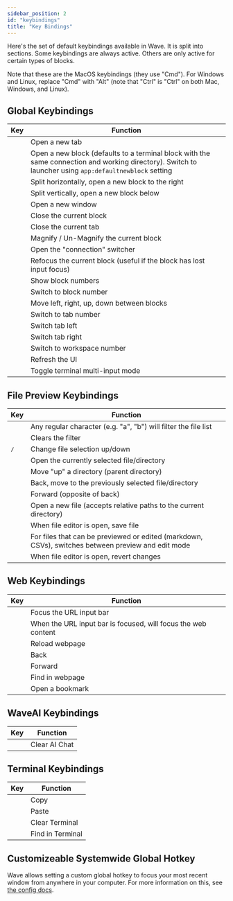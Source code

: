 ```yaml
---
sidebar_position: 2
id: "keybindings"
title: "Key Bindings"
---
```



<PlatformProvider>

Here's the set of default keybindings available in Wave. It is split into sections.
Some keybindings are always active. Others are only active for certain types of blocks.

Note that these are the MacOS keybindings (they use "Cmd"). For Windows and Linux,
replace "Cmd" with "Alt" (note that "Ctrl" is "Ctrl" on both Mac, Windows, and Linux).

## Global Keybindings

<PlatformSelectorButton />
<div style={{ marginBottom: 20 }}></div>

| Key                          | Function                                                                                                                                               |
| ---------------------------- | ------------------------------------------------------------------------------------------------------------------------------------------------------ |
| <Kbd k="Cmd:t"/>             | Open a new tab                                                                                                                                         |
| <Kbd k="Cmd:n"/>             | Open a new block (defaults to a terminal block with the same connection and working directory). Switch to launcher using `app:defaultnewblock` setting |
| <Kbd k="Cmd:d"/>             | Split horizontally, open a new block to the right                                                                                                      |
| <Kbd k="Cmd:Shift:d"/>       | Split vertically, open a new block below                                                                                                               |
| <Kbd k="Cmd:Shift:n"/>       | Open a new window                                                                                                                                      |
| <Kbd k="Cmd:w"/>             | Close the current block                                                                                                                                |
| <Kbd k="Cmd:Shift:w"/>       | Close the current tab                                                                                                                                  |
| <Kbd k="Cmd:m"/>             | Magnify / Un-Magnify the current block                                                                                                                 |
| <Kbd k="Cmd:g"/>             | Open the "connection" switcher                                                                                                                         |
| <Kbd k="Cmd:i"/>             | Refocus the current block (useful if the block has lost input focus)                                                                                   |
| <Kbd k="Ctrl:Shift"/>        | Show block numbers                                                                                                                                     |
| <Kbd k="Ctrl:Shift:1-9"/>    | Switch to block number                                                                                                                                 |
| <Kbd k="Ctrl:Shift:Arrows"/> | Move left, right, up, down between blocks                                                                                                              |
| <Kbd k="Cmd:1-9"/>           | Switch to tab number                                                                                                                                   |
| <Kbd k="Cmd:["/>             | Switch tab left                                                                                                                                        |
| <Kbd k="Cmd:]"/>             | Switch tab right                                                                                                                                       |
| <Kbd k="Cmd:Ctrl:1-9"/>      | Switch to workspace number                                                                                                                             |
| <Kbd k="Cmd:Shift:r"/>       | Refresh the UI                                                                                                                                         |
| <Kbd k="Ctrl:Shift:i"/>      | Toggle terminal multi-input mode                                                                                                                       |

## File Preview Keybindings

| Key                                       | Function                                                                                           |
| ----------------------------------------- | -------------------------------------------------------------------------------------------------- |
| <Kbd k="[text]"/>                         | Any regular character (e.g. "a", "b") will filter the file list                                    |
| <Kbd k="Escape"/>                         | Clears the filter                                                                                  |
| <Kbd k="ArrowUp"/> / <Kbd k="ArrowDown"/> | Change file selection up/down                                                                      |
| <Kbd k="Enter"/>                          | Open the currently selected file/directory                                                         |
| <Kbd k="Cmd:ArrowUp"/>                    | Move "up" a directory (parent directory)                                                           |
| <Kbd k="Cmd:ArrowLeft"/>                  | Back, move to the previously selected file/directory                                               |
| <Kbd k="Cmd:ArrowRight"/>                 | Forward (opposite of back)                                                                         |
| <Kbd k="Cmd:o"/>                          | Open a new file (accepts relative paths to the current directory)                                  |
| <Kbd k="Cmd:s"/>                          | When file editor is open, save file                                                                |
| <Kbd k="Cmd:e"/>                          | For files that can be previewed or edited (markdown, CSVs), switches between preview and edit mode |
| <Kbd k="Cmd:r"/>                          | When file editor is open, revert changes                                                           |

## Web Keybindings

| Key                       | Function                                                      |
| ------------------------- | ------------------------------------------------------------- |
| <Kbd k="Cmd:l"/>          | Focus the URL input bar                                       |
| <Kbd k="Escape"/>         | When the URL input bar is focused, will focus the web content |
| <Kbd k="Cmd:r"/>          | Reload webpage                                                |
| <Kbd k="Cmd:ArrowLeft"/>  | Back                                                          |
| <Kbd k="Cmd:ArrowRight"/> | Forward                                                       |
| <Kbd k="Cmd:f"/>          | Find in webpage                                               |
| <Kbd k="Cmd:o"/>          | Open a bookmark                                               |

## WaveAI Keybindings

| Key              | Function      |
| ---------------- | ------------- |
| <Kbd k="Cmd:l"/> | Clear AI Chat |

## Terminal Keybindings

| Key                     | Function         |
| ----------------------- | ---------------- |
| <Kbd k="Ctrl:Shift:c"/> | Copy             |
| <Kbd k="Ctrl:Shift:v"/> | Paste            |
| <Kbd k="Cmd:k"/>        | Clear Terminal   |
| <Kbd k="Cmd:f"/>        | Find in Terminal |

## Customizeable Systemwide Global Hotkey

Wave allows setting a custom global hotkey to focus your most recent window from anywhere in your computer. For more information on this, see [the config docs](./config#customizable-systemwide-global-hotkey).

</PlatformProvider>
